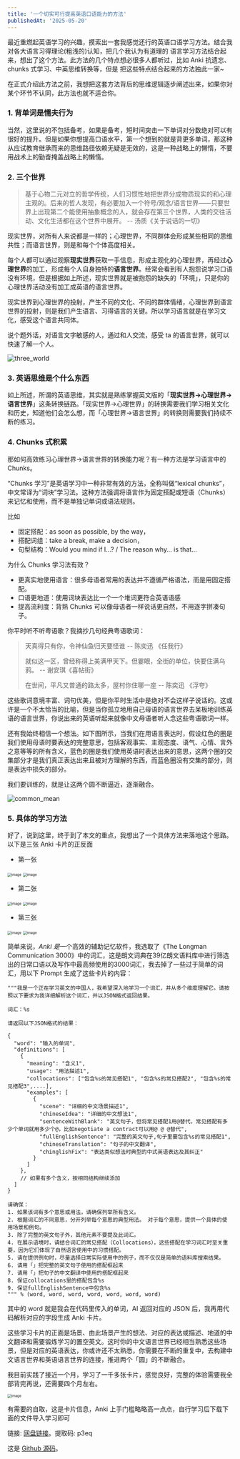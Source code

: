 ```yaml
---
title: '一个切实可行提高英语口语能力的方法'
publishedAt: '2025-05-20'
---
```


最近重燃起英语学习的兴趣，摸索出一套我感觉还行的英语口语学习方法。结合我对各大语言习得理论(粗浅的)认知，把几个我认为有道理的
语言学习方法结合起来，想出了这个方法。此方法的几个特点想必很多人都听过，比如 Anki 抗遗忘、chunks 式学习、中英思维转换等，但是
把这些特点结合起来的方法独此一家~

在正式介绍此方法之前，我想把这套方法背后的思维逻辑逐步阐述出来，如果你对某个环节不认同，此方法也就不适合你。

### 1. 背单词是懦夫行为
当然，这里说的不包括备考，如果是备考，短时间突击一下单词对分数绝对可以有很好的提升。但是如果你想提高口语水平，第一个想到的就是背更多单词，那这种从应试教育继承而来的思维路径依赖无疑是无效的，这是一种战略上的懒惰，不要用战术上的勤奋掩盖战略上的懒惰。

### 2. 三个世界
> 基于心物二元对立的哲学传统，人们习惯性地把世界分成物质现实的和心理主观的。后来的哲人发现，有必要加入一个符号/观念/语言世界——只要世界上出现第二个能使用抽象概念的人，就会存在第三个世界，人类的交往活动、文化生活都在这个世界中展开。 -- 汤质《关于说话的一切》

现实世界，对所有人来说都是一样的；心理世界，不同群体会形成某些相同的思维共性；而语言世界，则是和每个个体高度相关。

每个人都可以通过观察**现实世界**获取一手信息，形成主观化的心理世界，再经过**心理世界**的加工，形成每个人自身独特的**语言世界**。经常会看到有人抱怨说学习口语没有环境，但是根据如上所述，现实世界就是被抱怨的缺失的「环境」，只是你的心理世界活动没有加工成英语的语言世界。

现实世界到心理世界的投射，产生不同的文化、不同的群体情绪，心理世界到语言世界的投射，则是我们产生语言、习得语言的关键。所以学习语言就是在学习文化，感受这个语言共同体。

说个题外话，对语言文字敏感的人，通过和人交流，感受 ta 的语言世界，就可以快速了解一个人。

![three_world](https://cdn.jsdelivr.net/gh/guaguaguaxia/picx-images-hosting@master/three_wrold.9dd6vfhxps.webp)

### 3. 英语思维是个什么东西
如上所述，所谓的英语思维，其实就是熟练掌握英文版的「**现实世界->心理世界->语言世界**」这条转换链路。「现实世界->心理世界」的转换需要我们学习相关文化和历史，知道他们会怎么想，而「心理世界->语言世界」的转换则需要我们持续不断的练习。




### 4. Chunks 式积累
那如何高效练习心理世界->语言世界的转换能力呢？有一种方法是学习语言中的 Chunks。

“Chunks 学习”是英语学习中一种非常有效的方法，全称叫做“lexical chunks”，中文常译为“词块”学习法。这种方法强调将语言作为固定搭配或短语（Chunks）来记忆和使用，而不是单独记单词或语法规则。

比如

- 固定搭配：as soon as possible, by the way，
- 搭配词组：take a break, make a decision，
- 句型结构：Would you mind if I…? / The reason why… is that…

为什么 Chunks 学习法有效？

- 更真实地使用语言：很多母语者常用的表达并不遵循严格语法，而是用固定搭配。
- 口语更地道：使用词块表达比一个一个堆词更符合英语语感
- 提高流利度：背熟 Chunks 可以像母语者一样说话更自然，不用逐字拼凑句子。

你平时听不听粤语歌？我摘抄几句经典粤语歌词：

> 天真得只有你，令神仙鱼归天要怪谁 -- 陈奕迅 《任我行》
>
> 就似这一区，曾经称得上美满甲天下。但霎眼，全街的单位，快要住满乌鸦。 --  谢安琪《喜帖街》
>
> 在世间，平凡又普通的路太多，屋村你住哪一座 -- 陈奕迅 《浮夸》

这些歌词意境丰富、词句优美，但是你平时生活中是绝对不会这样子说话的。这或许是一个不太恰当的比喻，但是当你孤立地用自己母语的语言世界去呆板地训练英语的语言世界，你说出来的英语听起来就像中文母语者听人念这些粤语歌词一样。

还有我始终相信一个想法。如下图所示，当我们在用语言表达时，假设红色的圈是我们使用母语时要表达的完整意思，包括客观事实、主观态度、语气、心情、言外之意等等的所有含义，蓝色的圈是我们使用英语时表达出来的意思，这两个圈的交集部分才是我们真正表达出来且被对方理解的东西，而蓝色圈没有交集的部分，则是表达中损失的部分。

我们要训练的，就是让这两个圆不断逼近，逐渐融合。

![common_mean](https://cdn.jsdelivr.net/gh/guaguaguaxia/picx-images-hosting@master/image.4qrjw0ao2h.webp)



### 5. 具体的学习方法
好了，说到这里，终于到了本文的重点，我想出了一个具体方法来落地这个思路。以下是三张 Anki 卡片的正反面

- 第一张

<img src="https://cdn.jsdelivr.net/gh/guaguaguaxia/picx-images-hosting@master/card_1_front.9kgeqv4359.webp" alt="image" style="zoom:55%;" />

<img src="https://cdn.jsdelivr.net/gh/guaguaguaxia/picx-images-hosting@master/card_1_back.wisbs1g4s.webp" alt="image" style="zoom:55%;" />

- 第二张

<img src="https://cdn.jsdelivr.net/gh/guaguaguaxia/picx-images-hosting@master/card_2_front.45wu1kuen.webp" alt="image" style="zoom:55%;" />

<img src="https://cdn.jsdelivr.net/gh/guaguaguaxia/picx-images-hosting@master/card_2_back.2ks58yrqb2.webp" alt="image" style="zoom:55%;" />

- 第三张

<img src="https://cdn.jsdelivr.net/gh/guaguaguaxia/picx-images-hosting@master/card_3_front.491i65i0hc.webp" alt="image" style="zoom:55%;" />

<img src="https://cdn.jsdelivr.net/gh/guaguaguaxia/picx-images-hosting@master/card_3_back.26lpi3jffz.webp" alt="image" style="zoom:55%;" />



简单来说，*Anki 是*一个高效的辅助记忆软件，我选取了《The Longman Communication 3000》中的词汇，这是朗文词典在39亿朗文语料库中进行筛选出的日常口语以及写作中最高频使用的3000词汇，我去掉了一些过于简单的词汇，用以下 Prompt 生成了这些卡片的内容：

```
"""我是一个正在学习英文的中国人，我希望深入地学习一个词汇，并从多个维度理解它。请按照以下要求为我详细解析这个词汇，并以JSON格式返回结果。

词汇：%s

请返回以下JSON格式的结果：

{
  "word": "输入的单词",
  "definitions": [
    {
      "meaning": "含义1",
      "usage": "用法描述1",
      "collocations": ["包含%s的常见搭配1", "包含%s的常见搭配2", "包含%s的常见搭配3",....],
      "examples": [
        {
          "scene": "详细的中文场景描述1",
          "chineseIdea": "详细的中文想法1",
          "sentenceWithBlank": "英文句子，但将常见搭配1用@替代，常见搭配有多少个单词就用多少个@，比如negotiate a contract可以用@ @ @替代",
          "fullEnglishSentence": "完整的英文句子,句子里要包含%s的常见搭配1",
          "chineseTranslation": "句子的中文翻译",
          "chinglishFix": "表达类似想法时典型的中式英语表达及其纠正"
        }
      ]
    },
    // 如果有多个含义，按相同结构继续添加
  ]
}

请确保：
1. 如果该词有多个意思或用法，请确保列举所有含义。
2. 根据词汇的不同意思，分开列举每个意思的典型用法。 对于每个意思，提供一个具体的使用场景和例句。
3. 除了完整的英文句子外，其他元素不要提及此词汇。
4. 在展示语境时，请结合词汇的常见搭配（Collocations），这些搭配在学习词汇时至关重要，因为它们体现了自然语言使用中的习惯搭配。
5. 请在提供例句时，尽量选择日常实际使用中的例子，而不仅仅是简单的语料库搜索结果。
6. 请用「」把完整的英文句子使用的搭配框起来
7. 请用「」把句子的中文翻译中使用的搭配框起来
8. 保证collocations里的搭配包含%s
9. 保证fullEnglishSentence中包含%s
""" % (word, word, word, word, word, word, word)
```



其中的 word 就是我会在代码里传入的单词，AI 返回对应的 JSON 后，我再用代码解析对应的字段生成 Anki 卡片。

这些学习卡片的正面是场景、由此场景产生的想法、对应的表达或描述、地道的中文翻译和需要锻炼学习的置空英文。这时你的中文语言世界已经相当熟悉这些场景，但是对应的英语表达，你或许还不太熟悉，你需要在不断的重复中，去构建中文语言世界和英语语言世界的连接，推进两个「圆」的不断融合。

我目前实践了接近一个月，学习了一千多张卡片，感觉良好，完整的体验需要我全部背完再说，还需要四个月左右。



<img src="https://cdn.jsdelivr.net/gh/guaguaguaxia/picx-images-hosting@master/image.4g4q2wrz4z.webp" alt="image" style="zoom:55%;" />



有需要的自取，这是卡片信息，Anki 上手门槛略略高一点点，自行学习后下载下面的文件导入学习即可

链接:   [网盘链接](https://pan.baidu.com/s/1ILXJMj2JwyIV5FG_HAqsuQ)。提取码: p3eq

这是 [Github 源码](https://github.com/guaguaguaxia/anki)。


